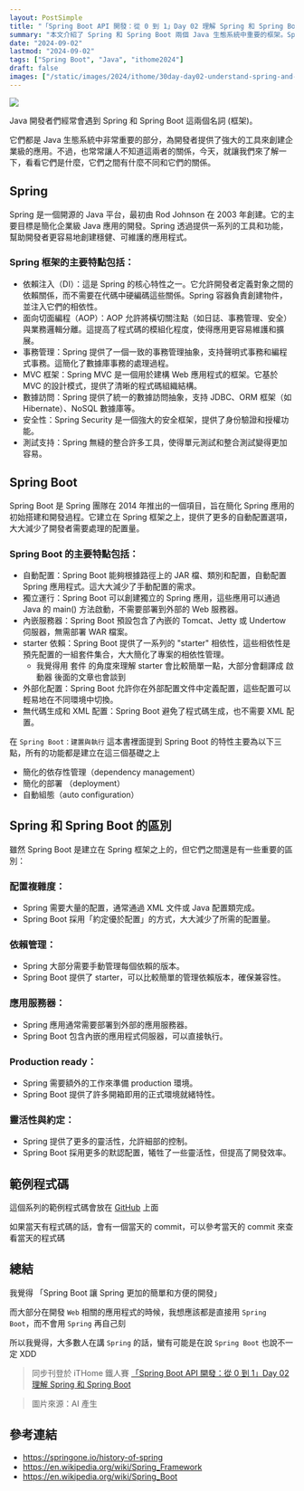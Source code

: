 ```yaml
---
layout: PostSimple
title: "「Spring Boot API 開發：從 0 到 1」Day 02 理解 Spring 和 Spring Boot"
summary: "本文介紹了 Spring 和 Spring Boot 兩個 Java 生態系統中重要的框架。Spring 是一個開源 Java 平台，提供依賴注入、AOP、事務管理等功能。Spring Boot 則建立在 Spring 之上，提供自動配置、獨立運行、內嵌服務器等特性，大大簡化了 Spring 應用的開發過程。文章比較了兩者在配置複雜度、依賴管理、應用服務器等方面的區別，總結 Spring Boot 讓 Spring 開發變得更加簡單和便捷。"
date: "2024-09-02"
lastmod: "2024-09-02"
tags: ["Spring Boot", "Java", "ithome2024"]
draft: false
images: ["/static/images/2024/ithome/30day-day02-understand-spring-and-spring-boot/cover.webp"]
---
```


![](https://image.cashwu.com/2024/ithome/30day-day02-understand-spring-and-spring-boot/cover.webp)

Java 開發者們經常會遇到 Spring 和 Spring Boot 這兩個名詞 (框架)。

它們都是 Java 生態系統中非常重要的部分，為開發者提供了強大的工具來創建企業級的應用。不過，也常常讓人不知道這兩者的關係，今天，就讓我們來了解一下，看看它們是什麼，它們之間有什麼不同和它們的關係。

## Spring

Spring 是一個開源的 Java 平台，最初由 Rod Johnson 在 2003 年創建。它的主要目標是簡化企業級 Java 應用的開發。Spring 透過提供一系列的工具和功能，幫助開發者更容易地創建穩健、可維護的應用程式。

### Spring 框架的主要特點包括：

- 依賴注入（DI）：這是 Spring 的核心特性之一。它允許開發者定義對象之間的依賴關係，而不需要在代碼中硬編碼這些關係。Spring 容器負責創建物件，並注入它們的相依性。
- 面向切面編程（AOP）：AOP 允許將橫切關注點（如日誌、事務管理、安全）與業務邏輯分離。這提高了程式碼的模組化程度，使得應用更容易維護和擴展。
- 事務管理：Spring 提供了一個一致的事務管理抽象，支持聲明式事務和編程式事務。這簡化了數據庫事務的處理過程。
- MVC 框架：Spring MVC 是一個用於建構 Web 應用程式的框架。它基於 MVC 的設計模式，提供了清晰的程式碼組織結構。
- 數據訪問：Spring 提供了統一的數據訪問抽象，支持 JDBC、ORM 框架（如 Hibernate）、NoSQL 數據庫等。
- 安全性：Spring Security 是一個強大的安全框架，提供了身份驗證和授權功能。
- 測試支持：Spring 無縫的整合許多工具，使得單元測試和整合測試變得更加容易。

## Spring Boot

Spring Boot 是 Spring 團隊在 2014 年推出的一個項目，旨在簡化 Spring 應用的初始搭建和開發過程。它建立在 Spring 框架之上，提供了更多的自動配置選項，大大減少了開發者需要處理的配置量。

### Spring Boot 的主要特點包括：

- 自動配置：Spring Boot 能夠根據路徑上的 JAR 檔、類別和配置，自動配置 Spring 應用程式。這大大減少了手動配置的需求。
- 獨立運行：Spring Boot 可以創建獨立的 Spring 應用，這些應用可以通過 Java 的 main() 方法啟動，不需要部署到外部的 Web 服務器。
- 內嵌服務器：Spring Boot 預設包含了內嵌的 Tomcat、Jetty 或 Undertow 伺服器，無需部署 WAR 檔案。
- starter 依賴：Spring Boot 提供了一系列的 "starter" 相依性，這些相依性是預先配置的一組套件集合，大大簡化了專案的相依性管理。
  - 我覺得用 套件 的角度來理解 starter 會比較簡單一點，大部分會翻譯成 啟動器 後面的文章也會談到
- 外部化配置：Spring Boot 允許你在外部配置文件中定義配置，這些配置可以輕易地在不同環境中切換。
- 無代碼生成和 XML 配置：Spring Boot 避免了程式碼生成，也不需要 XML 配置。

在 `Spring Boot：建置與執行` 這本書裡面提到 Spring Boot 的特性主要為以下三點，所有的功能都是建立在這三個基礎之上

- 簡化的依存性管理（dependency management）
- 簡化的部署 （deployment）
- 自動組態（auto configuration）

## Spring 和 Spring Boot 的區別

雖然 Spring Boot 是建立在 Spring 框架之上的，但它們之間還是有一些重要的區別：

### 配置複雜度：

- Spring 需要大量的配置，通常通過 XML 文件或 Java 配置類完成。
- Spring Boot 採用「約定優於配置」的方式，大大減少了所需的配置量。

### 依賴管理：

- Spring 大部分需要手動管理每個依賴的版本。
- Spring Boot 提供了 starter，可以比較簡單的管理依賴版本，確保兼容性。

### 應用服務器：

- Spring 應用通常需要部署到外部的應用服務器。
- Spring Boot 包含內嵌的應用程式伺服器，可以直接執行。

### Production ready：

- Spring 需要額外的工作來準備 production 環境。
- Spring Boot 提供了許多開箱即用的正式環境就緒特性。

### 靈活性與約定：

- Spring 提供了更多的靈活性，允許細部的控制。
- Spring Boot 採用更多的默認配置，犧牲了一些靈活性，但提高了開發效率。


## 範例程式碼

這個系列的範例程式碼會放在 [GitHub](https://github.com/cashwu/30day_springboot_api) 上面

如果當天有程式碼的話，會有一個當天的 commit，可以參考當天的 commit 來查看當天的程式碼

## 總結

我覺得 「Spring Boot 讓 Spring 更加的簡單和方便的開發」

而大部分在開發 `Web` 相關的應用程式的時候，我想應該都是直接用 `Spring Boot`，而不會用 `Spring` 再自己刻

所以我覺得，大多數人在講 `Spring` 的話，蠻有可能是在說 `Spring Boot` 也說不一定 XDD

> 同步刊登於 iTHome 鐵人賽 [「Spring Boot API 開發：從 0 到 1」Day 02 理解 Spring 和 Spring Boot](https://ithelp.ithome.com.tw/articles/10347338)

> 圖片來源：AI 產生

## 參考連結

- https://springone.io/history-of-spring
- https://en.wikipedia.org/wiki/Spring_Framework
- https://en.wikipedia.org/wiki/Spring_Boot
